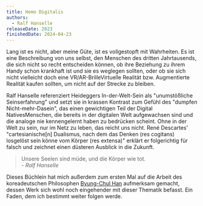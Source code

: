 ```yaml
---
title: Homo Digitalis
authors:
  - Ralf Hanselle
releaseDate: 2023
finishedDate: 2024-04-23
---
```



<BookHeading frontmatter={frontmatter} />

Lang ist es nicht, aber meine Güte, ist es vollgestopft mit Wahrheiten. Es ist eine Beschreibung von uns selbst, den Menschen des dritten Jahrtausends, die sich nicht so recht entscheiden können, ob ihre Beziehung zu ihrem Handy schon krankhaft ist und sie es weglegen sollten, oder ob sie sich nicht vielleicht doch eine VR/AR-Brille<Sidenote>Virtuelle Realität bzw. Augmentierte Realität</Sidenote> kaufen sollten, um nicht auf der Strecke zu bleiben.

Ralf Hanselle referenziert Heideggers In-der-Welt-Sein als "unumstößliche Seinserfahrung" und setzt sie in krassen Kontrast zum Gefühl des "dumpfen Nicht-mehr-Dasein", das einen gewichtigen Teil der Digital Natives<Sidenote>Menschen, die bereits in der digitalen Welt aufgewachsen sind und die analoge nie kennengelernt haben</Sidenote> zu bedrücken scheint. Ohne in der Welt zu sein, nur im Netz zu leben, das reicht uns nicht. René Descartes' "cartesianische[n] Dualismus, nach dem das Denken (res cogitans) losgelöst sein könne vom Körper (res extensa)" erklärt er folgerichtig für falsch und zeichnet einen düsteren Ausblick in die Zukunft.

<div><p><blockquote>Unsere Seelen sind müde, und die Körper wie tot.<footer><cite>- Ralf Hanselle</cite></footer></blockquote></p></div>

Dieses Büchlein hat mich außerdem zum ersten Mal auf die Arbeit des koreadeutschen Philosophen <a href="http://www.byungchulhan.de/">Byung-Chul Han</a> aufmerksam gemacht, dessen Werk sich wohl noch eingehender mit dieser Thematik befasst. Ein Faden, dem ich bestimmt weiter folgen werde.

